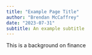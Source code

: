```yaml
---
title: "Example Page Title"
author: "Brendan McCaffrey"
date: "2023-07-31"
subtitle: An example subtitle
---
```


This is a background on finance